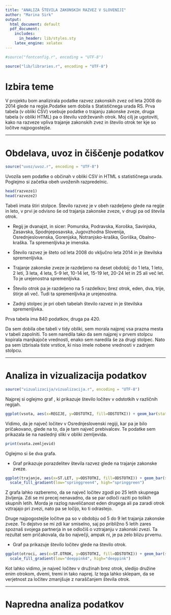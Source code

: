 ```yaml
---
title: "ANALIZA ŠTEVILA ZAKONSKIH RAZVEZ V SLOVENIJI"
author: "Marina Sirk"
output:
  html_document: default
  pdf_document:
    includes:
      in_header: lib/styles.sty
    latex_engine: xelatex
---
```


```r

#source("fontconfig.r", encoding = "UTF-8")

source("lib/libraries.r", encoding = "UTF-8")
```

# Izbira teme

V projektu bom analizirala podatke razvez zakonskih zvez od leta 2008 do 2014 glede na regije.Podatke sem dobila s Statističnega urada RS. Prva tabela (v obliki CSV) vsebuje podatke o trajanju zakonske zveze, druga tabela (v obliki HTML) pa o številu vzdrževanih otrok.
Moj cilj je ugotoviti, kako na razveze vpliva trajanje zakonskih zvez in število otrok ter kje so ločitve najpogostejše.

***

# Obdelava, uvoz in čiščenje podatkov

```r
source("uvoz/uvoz.r", encoding = "UTF-8")
```

Uvozila sem podatke o občinah v obliki CSV in HTML s statističnega urada. Poglejmo si začetka obeh uvoženih razpredelnic.

```r
head(razveze1)
head(razveze2)
```

Tabeli imata štiri stolpce. Število razvez je v obeh razdeljeno glede na regije in leto, v prvi je odvisno še od trajanja zakonske zveze, v drugi pa od števila otrok.

* Regij je dvanajst, in sicer: Pomurska, Podravska, Koroška, Savinjska, Zasavska, Spodnjeposavska, Jugovzhodna Slovenija, Osrednjeslovenska, Gorenjska, Notranjsko-kraška, Goriška, Obalno-kraška. Ta spremenljivka je imenska.

* Število razvez je šteto od leta 2008 do vključno leta 2014 in je številska spremenljivka.

* Trajanje zakonske zveze je razdeljeno na deset obdobij; do 1 leta, 1 leto, 2 leti, 3 leta, 4 leta, 5-9 let, 10-14 let, 15-19 let, 20-24 let in 25 ali več let. To je urejenostna spremenljivka.

* Število otrok pa je razdeljeno na 5 razdelkov; brez otrok, eden, dva, trije, štirje ali več. Tudi ta spremenljivka je urejenostna.

* Zadnji stolpec je pri obeh tabelah število razvez in je številska spremenljivka.

Prva tabela ima 840 podatkov, druga pa 420.

Da sem dobila obe tabeli v tidy obliki, sem morala najprej vsa prazna mesta v tabeli zapolniti. To sem naredila tako da sem najprej v prvem stolpcu kopirala manjkajoče vrednosti, enako sem naredila še za drugi stolpec. Nato pa sem izbrisala tiste vrstice, ki niso imele nobene vrednosti v zadnjem stolpcu.

***

# Analiza in vizualizacija podatkov

```r
source("vizualizacija/vizualizacija.r", encoding = "UTF-8")
```

Najprej si oglejmo graf \ref{fig:graf1}, ki prikazuje število ločitev v odstotkih v različnih regijah.

```r
ggplot(vsota, aes(x=REGIJE, y=ODSTOTKI, fill=ODSTOTKI)) + geom_bar(stat = "identity")
```

Vidimo, da je največ ločitev v Osrednjeslovenski regiji, kar pa je bilo pričakovano, glede na to, da je tam največ prebivalcev. Te podatke sem prikazala še na naslednji sliki \ref{fig:zemljevid} v obliki zemljevida.

```r
print(vsota.zemljevid)
```


Oglejmo si še dva grafa.

* Graf \ref{fig:graf2} prikazuje porazdelitev števila razvez glede na trajanje zakonske zveze.

```r
ggplot(trajanje, aes(x=ST.LET, y=ODSTOTKI, fill=ODSTOTKI)) + geom_bar(stat = "identity") +
  scale_fill_gradient(low="springgreen4", high="springgreen")
```

Z grafa lahko razberemo, da se največ ločitev zgodi po 25 letih skupnega življenja. Zdi se mi precej nenavadno, da se par odloči raziti po tolikih skupnih letih. Morda je razlog naveličanost eden drugega ali pa zaradi otrok vztrajajo pri zvezi, nato pa se ločijo, ko ti odrastejo.

Druge najpogostejše ločitve pa so v obdobju od 5 do 9 let trajanja zakonske zveze. To dejstvo se mi zdi kar smiselno, saj po približno 5 letih zares spoznaš svojega partnerja in se odločiš o vztrajanju v zakonski zvezi. Ta rezultat sem pričakovala, da bo največji, ampak ni, je pa zelo blizu prvemu.

* Graf \ref{fig:graf3} pa prikazuje število ločitev glede na število otrok.

```r
ggplot(otroci, aes(x=ST.OTROK, y=ODSTOTKI, fill=ODSTOTKI)) + geom_bar(stat = "identity") +
  scale_fill_gradient(low="deeppink4", high="deeppink")
```

Kot lahko vidimo, je največ ločitev v družinah brez otrok, sledijo družine enim otrokom,  dvemi, tremi in tako naprej. Iz tega lahko sklepam, da se verjetnost za ločitev zmanjšuje z naraščanjem števila otrok.

***

# Napredna analiza podatkov

